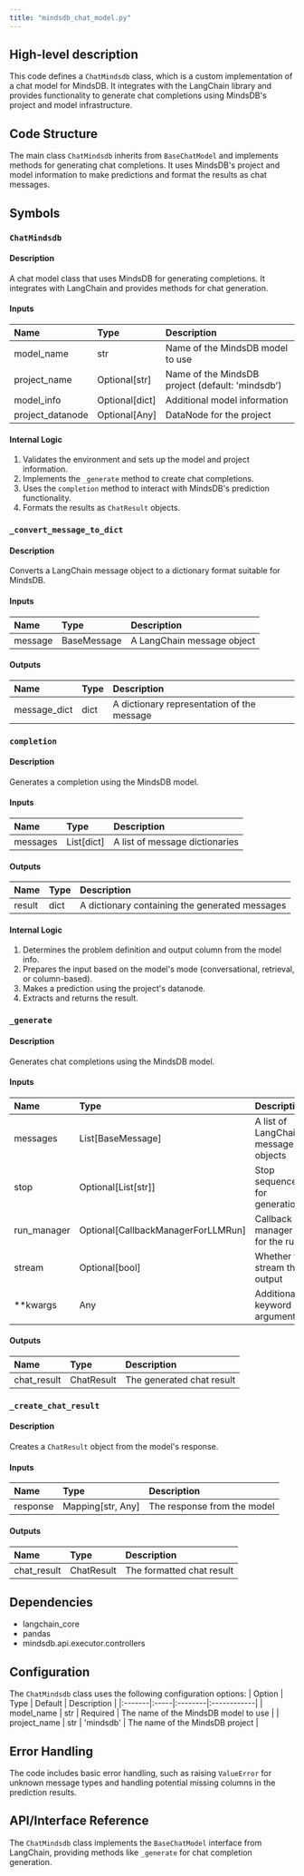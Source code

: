 ```yaml
---
title: "mindsdb_chat_model.py"
---
```


## High-level description
This code defines a `ChatMindsdb` class, which is a custom implementation of a chat model for MindsDB. It integrates with the LangChain library and provides functionality to generate chat completions using MindsDB's project and model infrastructure.

## Code Structure
The main class `ChatMindsdb` inherits from `BaseChatModel` and implements methods for generating chat completions. It uses MindsDB's project and model information to make predictions and format the results as chat messages.

## Symbols

### `ChatMindsdb`
#### Description
A chat model class that uses MindsDB for generating completions. It integrates with LangChain and provides methods for chat generation.

#### Inputs
| Name | Type | Description |
|:-----|:-----|:------------|
| model_name | str | Name of the MindsDB model to use |
| project_name | Optional[str] | Name of the MindsDB project (default: 'mindsdb') |
| model_info | Optional[dict] | Additional model information |
| project_datanode | Optional[Any] | DataNode for the project |

#### Internal Logic
1. Validates the environment and sets up the model and project information.
2. Implements the `_generate` method to create chat completions.
3. Uses the `completion` method to interact with MindsDB's prediction functionality.
4. Formats the results as `ChatResult` objects.

### `_convert_message_to_dict`
#### Description
Converts a LangChain message object to a dictionary format suitable for MindsDB.

#### Inputs
| Name | Type | Description |
|:-----|:-----|:------------|
| message | BaseMessage | A LangChain message object |

#### Outputs
| Name | Type | Description |
|:-----|:-----|:------------|
| message_dict | dict | A dictionary representation of the message |

### `completion`
#### Description
Generates a completion using the MindsDB model.

#### Inputs
| Name | Type | Description |
|:-----|:-----|:------------|
| messages | List[dict] | A list of message dictionaries |

#### Outputs
| Name | Type | Description |
|:-----|:-----|:------------|
| result | dict | A dictionary containing the generated messages |

#### Internal Logic
1. Determines the problem definition and output column from the model info.
2. Prepares the input based on the model's mode (conversational, retrieval, or column-based).
3. Makes a prediction using the project's datanode.
4. Extracts and returns the result.

### `_generate`
#### Description
Generates chat completions using the MindsDB model.

#### Inputs
| Name | Type | Description |
|:-----|:-----|:------------|
| messages | List[BaseMessage] | A list of LangChain message objects |
| stop | Optional[List[str]] | Stop sequences for generation |
| run_manager | Optional[CallbackManagerForLLMRun] | Callback manager for the run |
| stream | Optional[bool] | Whether to stream the output |
| **kwargs | Any | Additional keyword arguments |

#### Outputs
| Name | Type | Description |
|:-----|:-----|:------------|
| chat_result | ChatResult | The generated chat result |

### `_create_chat_result`
#### Description
Creates a `ChatResult` object from the model's response.

#### Inputs
| Name | Type | Description |
|:-----|:-----|:------------|
| response | Mapping[str, Any] | The response from the model |

#### Outputs
| Name | Type | Description |
|:-----|:-----|:------------|
| chat_result | ChatResult | The formatted chat result |

## Dependencies
- langchain_core
- pandas
- mindsdb.api.executor.controllers

## Configuration
The `ChatMindsdb` class uses the following configuration options:
| Option | Type | Default | Description |
|:-------|:-----|:--------|:------------|
| model_name | str | Required | The name of the MindsDB model to use |
| project_name | str | 'mindsdb' | The name of the MindsDB project |

## Error Handling
The code includes basic error handling, such as raising `ValueError` for unknown message types and handling potential missing columns in the prediction results.

## API/Interface Reference
The `ChatMindsdb` class implements the `BaseChatModel` interface from LangChain, providing methods like `_generate` for chat completion generation.